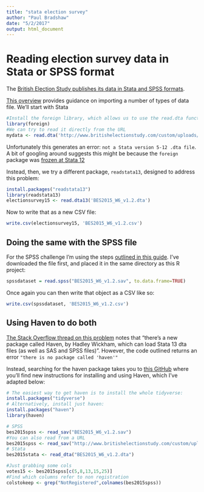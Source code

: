 ```yaml
---
title: "stata election survey"
author: "Paul Bradshaw"
date: "5/2/2017"
output: html_document
---
```


# Reading election survey data in Stata or SPSS format

The [British Election Study publishes its data in Stata and SPSS formats](http://www.britishelectionstudy.com/data-object/post-election-wave-6-of-the-2014-2017-british-election-study-internet-panel/). 

[This overview](http://www.statmethods.net/input/importingdata.html) provides guidance on importing a number of types of data file. We'll start with Stata

```r
#Install the foreign library, which allows us to use the read.dta function
library(foreign)
#We can try to read it directly from the URL
mydata <- read.dta('http://www.britishelectionstudy.com/custom/uploads/2015/07/BES2015_W6_v1.2.dta')
```

Unfortunately this generates an error: `not a Stata version 5-12 .dta file`. A bit of googling around suggests this might be because the `foreign` package was [frozen at Stata 12](https://stackoverflow.com/questions/23899009/read-stata-13-file-in-r)

Instead, then, we try a different package, `readstata13`, designed to address this problem:

```r
install.packages("readstata13")
library(readstata13)
electionsurvey15 <- read.dta13('BES2015_W6_v1.2.dta')
```

Now to write that as a new CSV file:

```r
write.csv(electionsurvey15, 'BES2015_W6_v1.2.csv')
```

## Doing the same with the SPSS file

For the SPSS challenge I'm using the steps [outlined in this guide](http://www.milanor.net/blog/how-to-open-an-spss-file-into-r/). I've downloaded the file first, and placed it in the same directory as this R project:

```r
spssdataset = read.spss("BES2015_W6_v1.2.sav", to.data.frame=TRUE)
```

Once again you can then write that object as a CSV like so:

```r
write.csv(spssdataset, 'BES2015_W6_v1.2.csv')
```


## Using Haven to do both

[The Stack Overflow thread on this problem](https://stackoverflow.com/questions/23899009/read-stata-13-file-in-r/23899204) notes that "there's a new package called Haven, by Hadley Wickham, which can load Stata 13 dta files (as well as SAS and SPSS files)". However, the code outlined returns an error `"there is no package called 'haven'"`

Instead, searching for the haven package takes you to [this GitHub](https://github.com/tidyverse/haven) where you'll find new instructions for installing and using Haven, which I've adapted below:

```r
# The easiest way to get haven is to install the whole tidyverse:
install.packages("tidyverse")
# Alternatively, install just haven:
install.packages("haven")
library(haven)

# SPSS
bes2015spss <- read_sav("BES2015_W6_v1.2.sav")
#You can also read from a URL
bes2015spss <- read_sav("http://www.britishelectionstudy.com/custom/uploads/2015/07/BES2015_W6_v1.2.sav")
# Stata
bes2015stata <- read_dta("BES2015_W6_v1.2.dta")

#Just grabbing some cols
votes15 <- bes2015spss[c(5,8,13,15,25)]
#Find which columns refer to non registration
colstokeep <- grep("NotRegistered",colnames(bes2015spss))
```



